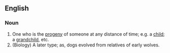==English==
===Noun===
# One who is the [[progeny]] of someone at any distance of time; e.g. a [[child]]; a [[grandchild]], etc.
# (Biology) A later type; as, dogs evolved from relatives of early wolves.